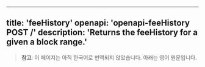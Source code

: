 <!-- AUTO-GENERATED-CONTENT:START (ENGLISH-COPY) -->
---
title: 'feeHistory'
openapi: 'openapi-feeHistory POST /'
description: 'Returns the feeHistory for a given a block range.'
---

> **참고**: 이 페이지는 아직 한국어로 번역되지 않았습니다. 아래는 영어 원문입니다.
